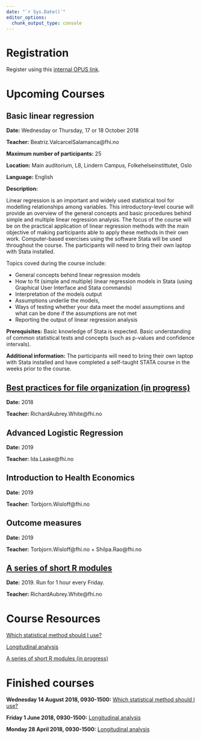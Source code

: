 ```yaml
---
date: "`r Sys.Date()`"
editor_options: 
  chunk_output_type: console
---
```


# Registration

Register using this [internal OPUS link](http://samarbeid.fhi.no/sites/1294/_layouts/15/WopiFrame.aspx?sourcedoc={91898DA5-F6FA-4578-8C57-7F516DCF032A}&file=Kurs.xlsx&action=default).

# Upcoming Courses

## Basic linear regression

**Date:** Wednesday or Thursday, 17 or 18 October 2018

**Teacher:** Beatriz.ValcarcelSalamanca@fhi.no

**Maximum number of participants:** 25 

**Location:** Main auditorium, L8, Lindern Campus, Folkehelseinstittutet, Oslo

**Language:** English

**Description:**

Linear regression is an important and widely used statistical tool for modelling relationships among variables. This introductory-level course will provide an overview of the general concepts and basic procedures behind simple and multiple linear regression analysis. The focus of the course will be on the practical application of linear regression methods with the main objective of making participants able to apply these methods in their own work. Computer-based exercises using the software Stata will be used throughout the course. The participants will need to bring their own laptop with Stata installed.

Topics coved during the course include: 

- General concepts behind linear regression models
- How to fit (simple and multiple) linear regression models in Stata (using Graphical User Interface and Stata commands)
- Interpretation of the models output 
- Assumptions underlie the models, 
- Ways of testing whether your data meet the model assumptions and what can be done if the assumptions are not met
- Reporting the output of linear regression analysis

**Prerequisites:**
Basic knowledge of Stata is expected. Basic understanding of common statistical tests and concepts (such as p-values and confidence intervals).

**Additional information:**
The participants will need to bring their own laptop with Stata installed and have completed a self-taught STATA course in the weeks prior to the course.

## [Best practices for file organization (in progress)](/best_practices_files/index.html)

**Date:** 2018

**Teacher:** RichardAubrey.White@fhi.no

\hline

## Advanced Logistic Regression

**Date:** 2019

**Teacher:** Ida.Laake@fhi.no

## Introduction to Health Economics

**Date:** 2019

**Teacher:** Torbjorn.Wisloff@fhi.no

## Outcome measures

**Date:** 2019

**Teacher:** Torbjorn.Wisloff@fhi.no + Shilpa.Rao@fhi.no

## [A series of short R modules](/short_r_modules/index.html)

**Date:** 2019. Run for 1 hour every Friday.

**Teacher:** RichardAubrey.White@fhi.no

# Course Resources

[Which statistical method should I use?](/which_stats_method/index.html)

[Longitudinal analysis](/longitudinal_analysis/index.html)

[A series of short R modules (in progress)](/short_r_modules/index.html)

# Finished courses

**Wednesday 14 August 2018, 0930-1500:** [Which statistical method should I use?](/which_stats_method/index.html)

**Friday 1 June 2018, 0930-1500:** [Longitudinal analysis](/longitudinal_analysis/index.html)

**Monday 28 April 2018, 0930-1500:** [Longitudinal analysis](/longitudinal_analysis/index.html)


